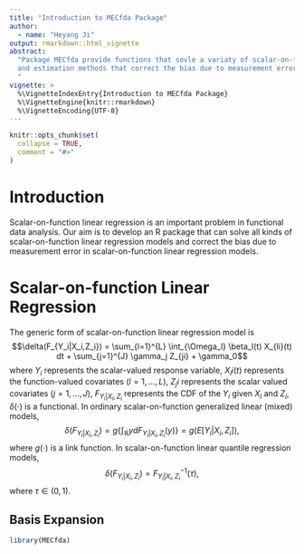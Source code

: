 ---
title: "Introduction to MECfda Package"
author: 
  - name: "Heyang Ji"
output: rmarkdown::html_vignette
abstract: 
  "Package MECfda provide functions that sovle a variaty of scalar-on-function linear regression models
  and estimation methods that correct the bias due to measurement error in such models. 
  "
vignette: >
  %\VignetteIndexEntry{Introduction to MECfda Package}
  %\VignetteEngine{knitr::rmarkdown}
  %\VignetteEncoding{UTF-8}
---
<!-- output: pdf_document -->

```{r, include = FALSE}
knitr::opts_chunk$set(
  collapse = TRUE,
  comment = "#>"
)
```

# Introduction

Scalar-on-function linear regression is an important problem in functional data analysis.
Our aim is to develop an R package that can solve all kinds of scalar-on-function linear regression models and 
correct the bias due to measurement error in scalar-on-function linear regression models. 

# Scalar-on-function Linear Regression

The generic form of scalar-on-function linear regression model is
$$\delta(F_{Y_i|X_i,Z_i}) =  \sum_{l=1}^{L} \int_{\Omega_l} \beta_l(t) X_{li}(t) dt + \sum_{j=1}^{J} \gamma_j Z_{ji} + \gamma_0$$
where 
$Y_i$ represents the scalar-valued response variable, 
$X_li(t)$ represents the function-valued covariates ($l=1,\dots,L$), 
$Z_ji$ represents the scalar valued covariates ($j=1,\dots,J$),
$F_{Y_i|X_i,Z_i}$ represents the CDF of the $Y_i$ given $X_i$ and $Z_i$, 
$\delta(\cdot)$ is a functional. 
In ordinary scalar-on-function generalized linear (mixed) models,
$$\delta(F_{Y_i|X_i,Z_i}) = g\left\{\int_\mathbb{R}ydF_{Y_i|X_i,Z_i}(y)\right\} = g(E[Y_i|X_i,Z_i]),$$ 
where $g(\cdot)$ is a link function. 
In scalar-on-function linear quantile regression models,
$$\delta(F_{Y_i|X_i,Z_i}) = F_{Y_i|X_i,Z_i}^{-1}(\tau),$$ 
where $\tau\in(0,1)$. 

## Basis Expansion



```{r setup}
library(MECfda)
```

